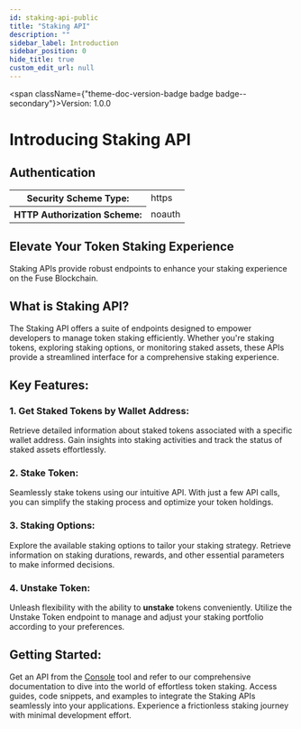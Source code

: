 ```yaml
---
id: staking-api-public
title: "Staking API"
description: ""
sidebar_label: Introduction
sidebar_position: 0
hide_title: true
custom_edit_url: null
---
```



<span className={"theme-doc-version-badge badge badge--secondary"}>Version: 1.0.0</span>

<h1 className={"openapi__heading"}>Introducing Staking API</h1>

<div style={{"marginBottom":"2rem"}}><h2 id={"authentication"} style={{"marginBottom":"1rem"}}>Authentication</h2><SchemaTabs className={"openapi-tabs__security-schemes"}><TabItem label={"Noauth Auth"} value={"noauthAuth"}><div><table><tbody><tr><th>Security Scheme Type:</th><td>https</td></tr><tr><th>HTTP Authorization Scheme:</th><td>noauth</td></tr></tbody></table></div></TabItem></SchemaTabs></div>
      
## Elevate Your Token Staking Experience

Staking APIs provide robust endpoints to enhance your staking experience on the Fuse Blockchain.

## What is Staking API?

The Staking API offers a suite of endpoints designed to empower developers to manage token staking efficiently. Whether you're staking tokens, exploring staking options, or monitoring staked assets, these APIs provide a streamlined interface for a comprehensive staking experience.

## Key Features:

### 1. Get Staked Tokens by Wallet Address:
   Retrieve detailed information about staked tokens associated with a specific wallet address. Gain insights into staking activities and track the status of staked assets effortlessly.

### 2. Stake Token:
   Seamlessly stake tokens using our intuitive API. With just a few API calls, you can simplify the staking process and optimize your token holdings.

### 3. Staking Options:
   Explore the available staking options to tailor your staking strategy. Retrieve information on staking durations, rewards, and other essential parameters to make informed decisions.

### 4. Unstake Token:
   Unleash flexibility with the ability to **unstake** tokens conveniently. Utilize the Unstake Token endpoint to manage and adjust your staking portfolio according to your preferences.

## Getting Started:

Get an API from the [Console](https://console.fuse.io/build) tool and refer to our comprehensive documentation to dive into the world of effortless token staking. Access guides, code snippets, and examples to integrate the Staking APIs seamlessly into your applications. Experience a frictionless staking journey with minimal development effort.

